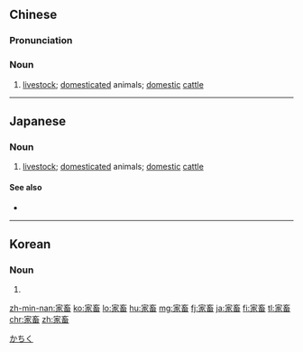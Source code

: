 ==Chinese==
{{zh-forms}}

===Pronunciation===
{{zh-pron
|m=jiāchù
|c=gaa1 cuk1
|h=pfs=kâ-chhuk/kâ-hiuk
|mn=ka-thiok
|cat=n
}}

===Noun===
{{zh-noun}}

# [[livestock]]; [[domesticate]]d animals; [[domestic]] [[cattle]]

{{zh-cat|Advanced}}

----

==Japanese==
{{ja-kanjitab|か|ちく|yomi=on}}

===Noun===
{{ja-noun|かちく}}

# [[livestock]]; [[domesticate]]d animals; [[domestic]] [[cattle]]

====See also====
* {{ja-r|家禽|かきん|gloss=[[domestic]] [[fowl]]s, [[poultry]]}}

[[Category:ja:Animals|かちく]]

----

==Korean==
{{ko-hanjatab}}

===Noun===
{{ko-noun|hangeul=가축}}

# {{hanja form of|가축|livestock}}

[[zh-min-nan:家畜]]
[[ko:家畜]]
[[lo:家畜]]
[[hu:家畜]]
[[mg:家畜]]
[[fj:家畜]]
[[ja:家畜]]
[[fi:家畜]]
[[tl:家畜]]
[[chr:家畜]]
[[zh:家畜]]